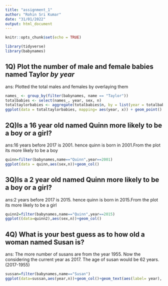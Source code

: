 ```yaml
---
title: "assignment_1"
author: "Rohin Sri Kumar"
date: "31/01/2022"
output: html_document
---
```


```r
knitr::opts_chunk$set(echo = TRUE)
```

```r
library(tidyverse)
library(babynames)
```

## 1Q) Plot the number of male and female babies named Taylor *by year*

ans: Plotted the total males and females by overlaying them

```r
names_ <- group_by(filter(babynames, name == "Taylor"))
totalbabies <- select(names_, year, sex, n)
totaltaylorbabies <- aggregate(totalbabies$n, by = list(year = totalbabies$year), FUN = sum)
ggplot(data = totaltaylorbabies, mapping= aes(year, x)) + geom_point()

```

## 2Q)Is a 16 year old named Quinn more likely to be a boy or a girl?

ans:16 years before 2017 is 2001. hence quinn is born in 2001.From the plot its more likely to be a boy

```r
quinn=filter(babynames,name=="Quinn",year==2001)
ggplot(data = quinn,aes(sex,n))+geom_col()
```

## 3Q)Is a 2 year old named Quinn more likely to be a boy or a girl?

ans:2 years before 2017 is 2015. hence quinn is born in 2015.From the plot its more likely to be a girl

```r
quinn2=filter(babynames,name=="Quinn",year==2015)
ggplot((data=quinn2),aes(sex,n))+geom_col()
```

## 4Q) What is your best guess as to how old a woman named Susan is?

ans: The more number of susans are from the year 1955. Now the considering the current year as 2017. The age of susan would be 62 years.(2017-1955)

```r
sussan=filter(babynames,name=="Susan")
ggplot(data=sussan,aes(year,n))+geom_col()+geom_text(aes(label= year), check_overlap = FALSE, color= "black", size=2.5)

```